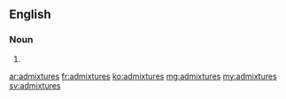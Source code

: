 ==English==

===Noun===
{{head|en}}
# {{plural of|admixture}}

[[ar:admixtures]]
[[fr:admixtures]]
[[ko:admixtures]]
[[mg:admixtures]]
[[my:admixtures]]
[[sv:admixtures]]
